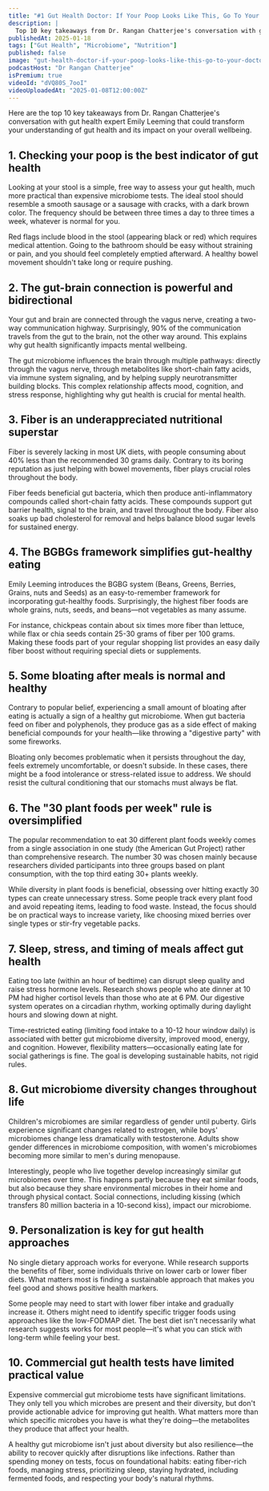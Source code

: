 ```yaml
---
title: "#1 Gut Health Doctor: If Your Poop Looks Like This, Go To Your Doctor! - Prevent Disease In 2025"
description: |
  Top 10 key takeaways from Dr. Rangan Chatterjee's conversation with gut health expert Emily Leeming that could transform your understanding of gut health and its impact on your overall wellbeing.
publishedAt: 2025-01-18
tags: ["Gut Health", "Microbiome", "Nutrition"]
published: false
image: "gut-health-doctor-if-your-poop-looks-like-this-go-to-your-doctor.jpg"
podcastHost: "Dr Rangan Chatterjee"
isPremium: true
videoId: "dVQ80S_7ooI"
videoUploadedAt: "2025-01-08T12:00:00Z"
---
```



<PodcastSummaryPageLayout frontmatter={frontmatter}>

Here are the top 10 key takeaways from Dr. Rangan Chatterjee's conversation with gut health expert Emily Leeming that could transform your understanding of gut health and its impact on your overall wellbeing.

## 1. Checking your poop is the best indicator of gut health

Looking at your stool is a simple, free way to assess your gut health, much more practical than expensive microbiome tests. The ideal stool should resemble a smooth sausage or a sausage with cracks, with a dark brown color. The frequency should be between three times a day to three times a week, whatever is normal for you.

Red flags include blood in the stool (appearing black or red) which requires medical attention. Going to the bathroom should be easy without straining or pain, and you should feel completely emptied afterward. A healthy bowel movement shouldn't take long or require pushing.

## 2. The gut-brain connection is powerful and bidirectional

Your gut and brain are connected through the vagus nerve, creating a two-way communication highway. Surprisingly, 90% of the communication travels from the gut to the brain, not the other way around. This explains why gut health significantly impacts mental wellbeing.

The gut microbiome influences the brain through multiple pathways: directly through the vagus nerve, through metabolites like short-chain fatty acids, via immune system signaling, and by helping supply neurotransmitter building blocks. This complex relationship affects mood, cognition, and stress response, highlighting why gut health is crucial for mental health.

## 3. Fiber is an underappreciated nutritional superstar

Fiber is severely lacking in most UK diets, with people consuming about 40% less than the recommended 30 grams daily. Contrary to its boring reputation as just helping with bowel movements, fiber plays crucial roles throughout the body.

Fiber feeds beneficial gut bacteria, which then produce anti-inflammatory compounds called short-chain fatty acids. These compounds support gut barrier health, signal to the brain, and travel throughout the body. Fiber also soaks up bad cholesterol for removal and helps balance blood sugar levels for sustained energy.

## 4. The BGBGs framework simplifies gut-healthy eating

Emily Leeming introduces the BGBG system (Beans, Greens, Berries, Grains, nuts and Seeds) as an easy-to-remember framework for incorporating gut-healthy foods. Surprisingly, the highest fiber foods are whole grains, nuts, seeds, and beans—not vegetables as many assume.

For instance, chickpeas contain about six times more fiber than lettuce, while flax or chia seeds contain 25-30 grams of fiber per 100 grams. Making these foods part of your regular shopping list provides an easy daily fiber boost without requiring special diets or supplements.

## 5. Some bloating after meals is normal and healthy

Contrary to popular belief, experiencing a small amount of bloating after eating is actually a sign of a healthy gut microbiome. When gut bacteria feed on fiber and polyphenols, they produce gas as a side effect of making beneficial compounds for your health—like throwing a "digestive party" with some fireworks.

Bloating only becomes problematic when it persists throughout the day, feels extremely uncomfortable, or doesn't subside. In these cases, there might be a food intolerance or stress-related issue to address. We should resist the cultural conditioning that our stomachs must always be flat.

## 6. The "30 plant foods per week" rule is oversimplified

The popular recommendation to eat 30 different plant foods weekly comes from a single association in one study (the American Gut Project) rather than comprehensive research. The number 30 was chosen mainly because researchers divided participants into three groups based on plant consumption, with the top third eating 30+ plants weekly.

While diversity in plant foods is beneficial, obsessing over hitting exactly 30 types can create unnecessary stress. Some people track every plant food and avoid repeating items, leading to food waste. Instead, the focus should be on practical ways to increase variety, like choosing mixed berries over single types or stir-fry vegetable packs.

## 7. Sleep, stress, and timing of meals affect gut health

Eating too late (within an hour of bedtime) can disrupt sleep quality and raise stress hormone levels. Research shows people who ate dinner at 10 PM had higher cortisol levels than those who ate at 6 PM. Our digestive system operates on a circadian rhythm, working optimally during daylight hours and slowing down at night.

Time-restricted eating (limiting food intake to a 10-12 hour window daily) is associated with better gut microbiome diversity, improved mood, energy, and cognition. However, flexibility matters—occasionally eating late for social gatherings is fine. The goal is developing sustainable habits, not rigid rules.

## 8. Gut microbiome diversity changes throughout life

Children's microbiomes are similar regardless of gender until puberty. Girls experience significant changes related to estrogen, while boys' microbiomes change less dramatically with testosterone. Adults show gender differences in microbiome composition, with women's microbiomes becoming more similar to men's during menopause.

Interestingly, people who live together develop increasingly similar gut microbiomes over time. This happens partly because they eat similar foods, but also because they share environmental microbes in their home and through physical contact. Social connections, including kissing (which transfers 80 million bacteria in a 10-second kiss), impact our microbiome.

## 9. Personalization is key for gut health approaches

No single dietary approach works for everyone. While research supports the benefits of fiber, some individuals thrive on lower carb or lower fiber diets. What matters most is finding a sustainable approach that makes you feel good and shows positive health markers.

Some people may need to start with lower fiber intake and gradually increase it. Others might need to identify specific trigger foods using approaches like the low-FODMAP diet. The best diet isn't necessarily what research suggests works for most people—it's what you can stick with long-term while feeling your best.

## 10. Commercial gut health tests have limited practical value

Expensive commercial gut microbiome tests have significant limitations. They only tell you which microbes are present and their diversity, but don't provide actionable advice for improving gut health. What matters more than which specific microbes you have is what they're doing—the metabolites they produce that affect your health.

A healthy gut microbiome isn't just about diversity but also resilience—the ability to recover quickly after disruptions like infections. Rather than spending money on tests, focus on foundational habits: eating fiber-rich foods, managing stress, prioritizing sleep, staying hydrated, including fermented foods, and respecting your body's natural rhythms.

</PodcastSummaryPageLayout>
